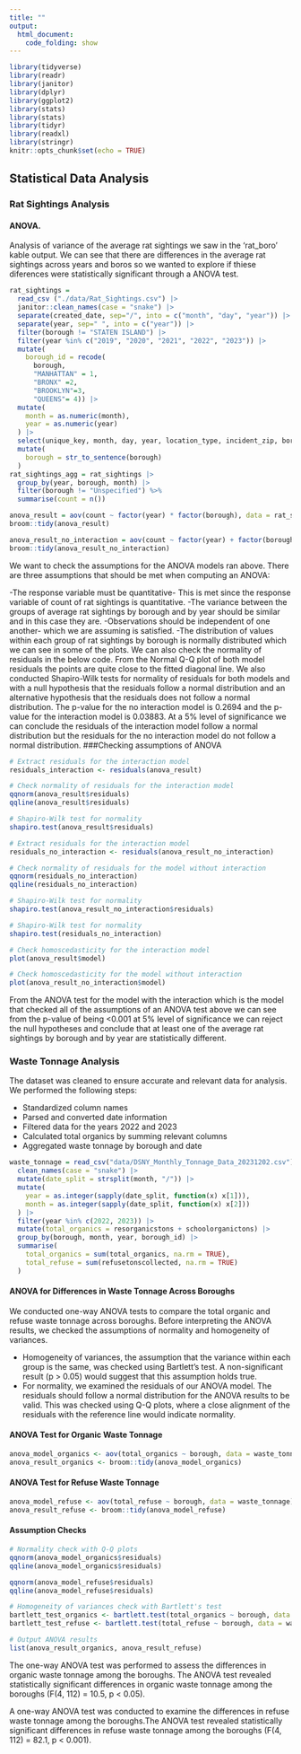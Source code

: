 ```yaml
---
title: ""
output: 
  html_document:
    code_folding: show
---
```


```r
library(tidyverse)
library(readr)
library(janitor)
library(dplyr)
library(ggplot2)
library(stats)
library(stats)
library(tidyr)
library(readxl)
library(stringr)
knitr::opts_chunk$set(echo = TRUE)
```

## Statistical Data Analysis {.tabset}

### Rat Sightings Analysis

#### ANOVA.
Analysis of variance of the average rat sightings we saw in the 'rat_boro' kable output. We can see that there are differences in the average rat sightings across years and boros so we wanted to explore if thiese diferences were statistically significant through a ANOVA test. 

```r

rat_sightings = 
  read_csv ("./data/Rat_Sightings.csv") |>
  janitor::clean_names(case = "snake") |>
  separate(created_date, sep="/", into = c("month", "day", "year")) |> 
  separate(year, sep=" ", into = c("year")) |>
  filter(borough != "STATEN ISLAND") |> 
  filter(year %in% c("2019", "2020", "2021", "2022", "2023")) |>
  mutate(
    borough_id = recode(
      borough, 
      "MANHATTAN" = 1,
      "BRONX" =2,
      "BROOKLYN"=3,
      "QUEENS"= 4)) |>
  mutate(
    month = as.numeric(month),
    year = as.numeric(year)
  ) |>
  select(unique_key, month, day, year, location_type, incident_zip, borough, location, borough_id) |>
  mutate(
    borough = str_to_sentence(borough)
  )
rat_sightings_agg = rat_sightings |> 
  group_by(year, borough, month) |> 
  filter(borough != "Unspecified") %>% 
  summarise(count = n())

anova_result = aov(count ~ factor(year) * factor(borough), data = rat_sightings_agg) 
broom::tidy(anova_result)

anova_result_no_interaction = aov(count ~ factor(year) + factor(borough), data = rat_sightings_agg) 
broom::tidy(anova_result_no_interaction)
```


We want to check the assumptions for the ANOVA models ran above. There are three assumptions that should be met when computing an ANOVA:

-The response variable must be quantitative- This is met since the response variable of count of rat sightings is quantitative. -The variance between the groups of average rat sightings by borough and by year should be similar and in this case they are. -Observations should be independent of one another- which we are assuming is satisfied. -The distribution of values within each group of rat sightings by borough is normally distributed which we can see in some of the plots. We can also check the normality of residuals in the below code. From the Normal Q-Q plot of both model residuals the points are quite close to the fitted diagonal line. We also conducted Shapiro-Wilk tests for normality of residuals for both models and with a null hypothesis that the residuals follow a normal distribution and an alternative hypothesis that the residuals does not follow a normal distribution. The p-value for the no interaction model is 0.2694 and the p-value for the interaction model is 0.03883. At a 5% level of significance we can conclude the residuals of the interaction model follow a normal distribution but the residuals for the no interaction model do not follow a normal distribution. 
###Checking assumptions of ANOVA
```r
# Extract residuals for the interaction model
residuals_interaction <- residuals(anova_result)

# Check normality of residuals for the interaction model
qqnorm(anova_result$residuals)
qqline(anova_result$residuals)

# Shapiro-Wilk test for normality
shapiro.test(anova_result$residuals)

# Extract residuals for the interaction model
residuals_no_interaction <- residuals(anova_result_no_interaction)

# Check normality of residuals for the model without interaction
qqnorm(residuals_no_interaction)
qqline(residuals_no_interaction)

# Shapiro-Wilk test for normality
shapiro.test(anova_result_no_interaction$residuals)

# Shapiro-Wilk test for normality
shapiro.test(residuals_no_interaction)

# Check homoscedasticity for the interaction model
plot(anova_result$model)

# Check homoscedasticity for the model without interaction
plot(anova_result_no_interaction$model)
```

From the ANOVA test for the model with the interaction which is the model that checked all of the assumptions of an ANOVA test above we can see from the p-value of being <0.001 at 5% level of significance we can reject the null hypotheses and conclude that at least one of the average rat sightings by borough and by year are statistically different.


### Waste Tonnage Analysis

The dataset was cleaned to ensure accurate and relevant data for analysis. We performed the following steps:

* Standardized column names
* Parsed and converted date information
* Filtered data for the years 2022 and 2023
* Calculated total organics by summing relevant columns
* Aggregated waste tonnage by borough and date

```r
waste_tonnage = read_csv("data/DSNY_Monthly_Tonnage_Data_20231202.csv") |>
  clean_names(case = "snake") |>
  mutate(date_split = strsplit(month, "/")) |>
  mutate(
    year = as.integer(sapply(date_split, function(x) x[1])),
    month = as.integer(sapply(date_split, function(x) x[2]))
  ) |>
  filter(year %in% c(2022, 2023)) |>
  mutate(total_organics = resorganicstons + schoolorganictons) |>
  group_by(borough, month, year, borough_id) |> 
  summarise(
    total_organics = sum(total_organics, na.rm = TRUE),
    total_refuse = sum(refusetonscollected, na.rm = TRUE)
  )
```


#### ANOVA for Differences in Waste Tonnage Across Boroughs

We conducted one-way ANOVA tests to compare the total organic and refuse waste tonnage across boroughs. Before interpreting the ANOVA results, we checked the assumptions of normality and homogeneity of variances.

* Homogeneity of variances, the assumption that the variance within each group is the same, was checked using Bartlett’s test. A non-significant result (p > 0.05) would suggest that this assumption holds true.
* For normality, we examined the residuals of our ANOVA model. The residuals should follow a normal distribution for the ANOVA results to be valid. This was checked using Q-Q plots, where a close alignment of the residuals with the reference line would indicate normality.


#### ANOVA Test for Organic Waste Tonnage
```r
anova_model_organics <- aov(total_organics ~ borough, data = waste_tonnage)
anova_result_organics <- broom::tidy(anova_model_organics)
```


#### ANOVA Test for Refuse Waste Tonnage
```r
anova_model_refuse <- aov(total_refuse ~ borough, data = waste_tonnage)
anova_result_refuse <- broom::tidy(anova_model_refuse)
```


#### Assumption Checks
```r
# Normality check with Q-Q plots
qqnorm(anova_model_organics$residuals)
qqline(anova_model_organics$residuals)

qqnorm(anova_model_refuse$residuals)
qqline(anova_model_refuse$residuals)

# Homogeneity of variances check with Bartlett's test
bartlett_test_organics <- bartlett.test(total_organics ~ borough, data = waste_tonnage)
bartlett_test_refuse <- bartlett.test(total_refuse ~ borough, data = waste_tonnage)

```

```r
# Output ANOVA results
list(anova_result_organics, anova_result_refuse)

```


The one-way ANOVA test was performed to assess the differences in organic waste tonnage among the boroughs. The ANOVA test revealed statistically significant differences in organic waste tonnage among the boroughs (F(4, 112) = 10.5, p < 0.05). 

A one-way ANOVA test was conducted to examine the differences in refuse waste tonnage among the boroughs.The ANOVA test revealed statistically significant differences in refuse waste tonnage among the boroughs (F(4, 112) = 82.1, p < 0.001).